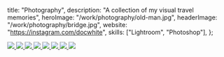   title: "Photography",
  description: "A collection of my visual travel memories",
  heroImage: "/work/photography/old-man.jpg",
  headerImage: "/work/photography/bridge.jpg",
  website: "<https://instagram.com/docwhite>",
  skills: ["Lightroom", "Photoshop"],
};

<CursorSize sizeOnHover={0.4}>
  <a href="https://instagram.com/docwhite">
    <div class="mt-3 flex flex-col gap-6">
      <img src="/work/photography/grid/england.jpg" />
      <img src="/work/photography/grid/vietnam-1.jpg" />
      <img src="/work/photography/grid/iceland.jpg" />
      <img src="/work/photography/grid/green.jpg" />
      <img src="/work/photography/grid/monkeys.jpg" />
      <img src="/work/photography/grid/mountain.jpg" />
      <img src="/work/photography/grid/rajasthan.jpg" />
      <img src="/work/photography/grid/vietnam-2.jpg" />
    </div>
  </a>
</CursorSize>
